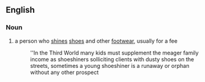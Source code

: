 ==English==

===Noun===
{{en-noun}}

# a person who [[shine]]s [[shoe]]s and other [[footwear]], usually for a fee
#:''In the Third World many kids must supplement the meager family income as shoeshiners solliciting clients with dusty shoes on the streets, sometimes a young shoeshiner is a runaway or orphan without any other prospect